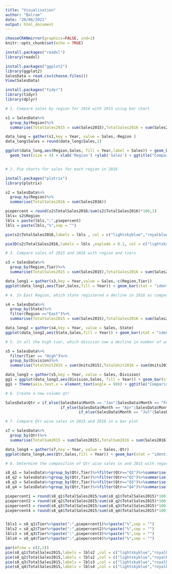 ---
title: "Visualisation"
author: "Balram"
date: "20/06/2021"
output: html_document
---

```{r setup, include=FALSE}
chooseCRANmirror(graphics=FALSE, ind=1)
knitr::opts_chunk$set(echo = TRUE)
```



```{r}
install.packages("readxl")
library(readxl)

install.packages("ggplot2")
library(ggplot2)
SalesData = read.csv(choose.files())
View(SalesData)

install.packages("tidyr")
library(tidyr)
library(dplyr)

# 1. Compare sales by region for 2016 with 2015 using bar chart

s1 = SalesData%>%
  group_by(Region)%>%
  summarise(TotalSales2015 = sum(Sales2015),TotalSales2016 = sum(Sales2016))

data_long = gather(s1,key = Year, value = Sales,-Region )
data_long$Sales = round(data_long$Sales,1)

ggplot(data_long,aes(Region,Sales, fill = Year,label = Sales)) + geom_bar(stat = "identity",position = "dodge") + 
  geom_text(size = 4) + xlab('Region') +ylab('Sales') + ggtitle("Comparision of Sales by Region")


# 2. Pie charts for sales for each region in 2016 

install.packages("plotrix")
library(plotrix)

s2 = SalesData%>%
  group_by(Region)%>%
  summarise(TotalSales2016 = sum(Sales2016))

piepercent = round(s2$TotalSales2016/sum(s2$TotalSales2016)*100,1)
lbls= s2$Region
lbls = paste(lbls,":",piepercent)
lbls = paste(lbls,"%",sep = "")

pie(s2$TotalSales2016,labels = lbls , col = c("lightskyblue","royalblue3","turquoise4"),main = "2D Pie Chart of Sales 2016",radius = 1,border = "black")

pie3D(s2$TotalSales2016,labels = lbls ,explode = 0.1, col = c("lightskyblue","royalblue3","turquoise4")) + title('3D Pie Chart of Sales 2016')

# 3. Compare sales of 2015 and 2016 with region and tiers 

s3 = SalesData%>%
  group_by(Region,Tier)%>%
  summarise(TotalSales2015 = sum(Sales2015),TotalSales2016 = sum(Sales2016))

data_long1 = gather(s3,key = Year,value = Sales,-c(Region,Tier))
ggplot(data_long1,aes(Tier,Sales,fill = Year)) + geom_bar(stat = "identity", position = "dodge") + facet_wrap(~ Region) +ggtitle("Comparision of Sales by Region and Tiers")

# 4. In East Region, which state registered a decline in 2016 as compared to 2015?

s4 = SalesData%>%
  group_by(State)%>%
  filter(Region =="East")%>%
  summarise(TotalSales2015 = sum(Sales2015),TotalSales2016 = sum(Sales2016))

data_long2 = gather(s4,key = Year, value = Sales,-State)
ggplot(data_long2,aes(State,Sales,fill = Year)) + geom_bar(stat = "identity",position = "dodge") +ggtitle("Comparision of Sales by State")

# 5. In all the high tier, which division saw a decline in number of units sold in 2016 compared to 2015?

s5 = SalesData%>%
  filter(Tier == "High")%>%
  group_by(Division)%>%
  summarise(TotalUnit2015 = sum(Units2015),TotalUnit2016 = sum(Units2016))

data_long3 = gather(s5,key = Year, value = Sales,-Division)
gg1 = ggplot(data_long3,aes(Division,Sales, fill = Year)) + geom_bar(stat = "identity",position = "dodge")
gg1 + theme(axis.text.x = element_text(angle = 90)) + ggtitle("Comparision of Sales by Division")

# 6. Create a new column qtr

SalesData$Qtr = if_else(SalesData$Month == "Jan"|SalesData$Month == "Feb"|SalesData$Month == "Mar","Q1",
                        if_else(SalesData$Month == "Apr"|SalesData$Month == "May"|SalesData$Month == "Jun","Q2",
                                if_else(SalesData$Month == "Jul"|SalesData$Month == "Aug"|SalesData$Month == "Sep","Q3","Q4")))

# 7. Compare Qtr wise sales in 2015 and 2016 in a bar plot

s7 = SalesData%>%
  group_by(Qtr)%>%
  summarise(TotalSum2015 = sum(Sales2015),TotalSum2016 = sum(Sales2016))

data_long4 = gather(s7,key = Year, value = Sales,-Qtr)
ggplot(data_long4,aes(Qtr,Sales,fill = Year)) + geom_bar(stat = "identity",position = "dodge") + ggtitle("Comparision of Sales by Quarter")

# 8. Determine the composition of Qtr wise sales in and 2015 with regards to all the tiers in a pie chart. 

s8_q1 = SalesData%>%group_by(Qtr,Tier)%>%filter(Qtr=="Q1")%>%summarise(TotalSales2015 = sum(Sales2015))
s8_q2 = SalesData%>%group_by(Qtr,Tier)%>%filter(Qtr=="Q2")%>%summarise(TotalSales2015 = sum(Sales2015))
s8_q3 = SalesData%>%group_by(Qtr,Tier)%>%filter(Qtr=="Q3")%>%summarise(TotalSales2015 = sum(Sales2015))
s8_q4 = SalesData%>%group_by(Qtr,Tier)%>%filter(Qtr=="Q4")%>%summarise(TotalSales2015 = sum(Sales2015))

piepercent1 = round(s8_q1$TotalSales2015/sum(s8_q1$TotalSales2015)*100,1)
piepercent2 = round(s8_q2$TotalSales2015/sum(s8_q2$TotalSales2015)*100,1)
piepercent3 = round(s8_q3$TotalSales2015/sum(s8_q3$TotalSales2015)*100,1)
piepercent4 = round(s8_q4$TotalSales2015/sum(s8_q4$TotalSales2015)*100,1)


lbls1 = s8_q1$Tier%>%paste(":",piepercent1)%>%paste("%",sep = "")         
lbls2 = s8_q2$Tier%>%paste(":",piepercent2)%>%paste("%",sep = "")         
lbls3 = s8_q3$Tier%>%paste(":",piepercent3)%>%paste("%",sep = "")         
lbls4 = s8_q4$Tier%>%paste(":",piepercent4)%>%paste("%",sep = "")         

par(mfrow = c(2,2)) 
pie(s8_q1$TotalSales2015,labels = lbls2 ,col = c("lightskyblue","royalblue3","turquoise4"),radius = 1,main = "Qtr 1")
pie(s8_q2$TotalSales2015,labels = lbls2 ,col = c("lightskyblue","royalblue3","turquoise4"),radius = 1,main = "Qtr 2")
pie(s8_q3$TotalSales2015,labels = lbls3 ,col = c("lightskyblue","royalblue3","turquoise4"),radius = 1,main = "Qtr 3")
pie(s8_q4$TotalSales2015,labels = lbls4 ,col = c("lightskyblue","royalblue3","turquoise4"),radius = 1,main = "Qtr 4")

```


